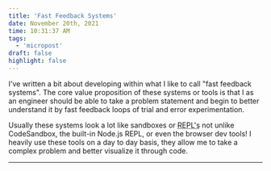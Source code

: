 ```yaml
---
title: 'Fast Feedback Systems'
date: November 20th, 2021
time: 10:31:37 AM
tags:
  - 'micropost'
draft: false
highlight: false
---
```


I've <Link to="/blog/2021/february/useConsole">written a bit about</Link>
developing within what I like to call "fast feedback systems". The core value
proposition of these systems or tools is that I as an engineer should be able to
take a problem statement and begin to better understand it by fast feedback
loops of trial and error experimentation.

Usually these systems look a lot like sandboxes or <abbr title="Read Evaluate Print Loops">REPL's</abbr> not unlike CodeSandbox,
the built-in Node.js REPL, or even the browser dev tools! I heavily use these tools on a day to day basis, they allow me to take a complex
problem and better visualize it through code.

<Spacer />

---

<Spacer />
